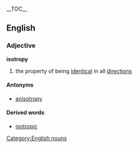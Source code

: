 {{wikipedia}}__TOC__
==English==
===Adjective===
[[Category:English nouns]]
'''isotropy'''
# the property of being [[identical]] in all [[direction]]s
====Antonyms====
* [[anisotropy]]
====Derived words====
* [[isotropic]]